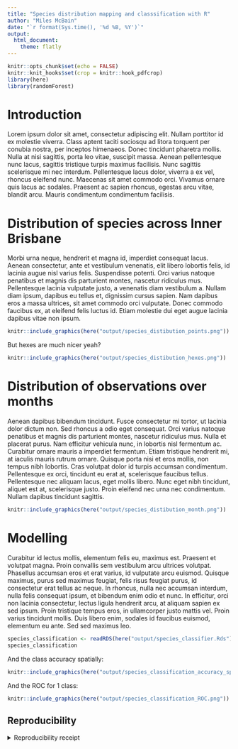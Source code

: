 ```yaml
---
title: "Species distribution mapping and classsification with R"
author: "Miles McBain"
date: "`r format(Sys.time(), '%d %B, %Y')`"
output:
  html_document:
    theme: flatly
---
```



```r
knitr::opts_chunk$set(echo = FALSE)
knitr::knit_hooks$set(crop = knitr::hook_pdfcrop)
library(here)
library(randomForest)
```


# Introduction

Lorem ipsum dolor sit amet, consectetur adipiscing elit. Nullam porttitor id ex
molestie viverra. Class aptent taciti sociosqu ad litora torquent per conubia
nostra, per inceptos himenaeos. Donec tincidunt pharetra mollis. Nulla at nisi
sagittis, porta leo vitae, suscipit massa. Aenean pellentesque nunc lacus,
sagittis tristique turpis maximus facilisis. Nunc sagittis scelerisque mi nec
interdum. Pellentesque lacus dolor, viverra a ex vel, rhoncus eleifend nunc.
Maecenas sit amet commodo orci. Vivamus ornare quis lacus ac sodales. Praesent
ac sapien rhoncus, egestas arcu vitae, blandit arcu. Mauris condimentum
condimentum facilisis.

# Distribution of species across Inner Brisbane

Morbi urna neque, hendrerit et magna id, imperdiet consequat lacus. Aenean
consectetur, ante et vestibulum venenatis, elit libero lobortis felis, id
lacinia augue nisl varius felis. Suspendisse potenti. Orci varius natoque
penatibus et magnis dis parturient montes, nascetur ridiculus mus. Pellentesque
lacinia vulputate justo, a venenatis diam vestibulum a. Nullam diam ipsum,
dapibus eu tellus et, dignissim cursus sapien. Nam dapibus eros a massa
ultrices, sit amet commodo orci vulputate. Donec commodo faucibus ex, at
eleifend felis luctus id. Etiam molestie dui eget augue lacinia dapibus vitae
non ipsum.

```r
knitr::include_graphics(here("output/species_distibution_points.png"))
```

But hexes are much nicer yeah?

```r
knitr::include_graphics(here("output/species_distibution_hexes.png"))
```

# Distribution of observations over months

Aenean dapibus bibendum tincidunt. Fusce consectetur mi tortor, ut lacinia dolor
dictum non. Sed rhoncus a odio eget consequat. Orci varius natoque penatibus et
magnis dis parturient montes, nascetur ridiculus mus. Nulla et placerat purus.
Nam efficitur vehicula nunc, in lobortis nisl fermentum ac. Curabitur ornare
mauris a imperdiet fermentum. Etiam tristique hendrerit mi, at iaculis mauris
rutrum ornare. Quisque porta nisi et eros mollis, non tempus nibh lobortis. Cras
volutpat dolor id turpis accumsan condimentum. Pellentesque ex orci, tincidunt
eu erat at, scelerisque faucibus tellus. Pellentesque nec aliquam lacus, eget
mollis libero. Nunc eget nibh tincidunt, aliquet est at, scelerisque justo.
Proin eleifend nec urna nec condimentum. Nullam dapibus tincidunt sagittis.

```r
knitr::include_graphics(here("output/species_distibution_month.png"))
```

# Modelling

Curabitur id lectus mollis, elementum felis eu, maximus est. Praesent et
volutpat magna. Proin convallis sem vestibulum arcu ultrices volutpat. Phasellus
accumsan eros et erat varius, id vulputate arcu euismod. Quisque maximus, purus
sed maximus feugiat, felis risus feugiat purus, id consectetur erat tellus ac
neque. In rhoncus, nulla nec accumsan interdum, nulla felis consequat ipsum, et
bibendum enim odio et nunc. In efficitur, orci non lacinia consectetur, lectus
ligula hendrerit arcu, at aliquam sapien ex sed ipsum. Proin tristique tempus
eros, in ullamcorper justo mattis vel. Proin varius tincidunt mollis. Duis
libero enim, sodales id faucibus euismod, elementum eu ante. Sed sed maximus
leo.

```r
species_classification <- readRDS(here("output/species_classifier.Rds"))
species_classification
```

And the class accuracy spatially:

```r
knitr::include_graphics(here("output/species_classification_accuracy_spatial.png"))
```

And the ROC for 1 class:

```r
knitr::include_graphics(here("output/species_classification_ROC.png"))
```

## Reproducibility

<details><summary>Reproducibility receipt</summary>

```r
## datetime
Sys.time()

## repository
c(
  system2("git", args = c("log", "--name-status", "-1"), stdout = TRUE),
  system2("git", args = c("remote", "-v"), stdout = TRUE)
)

## session info
sessionInfo()
```

</details>
